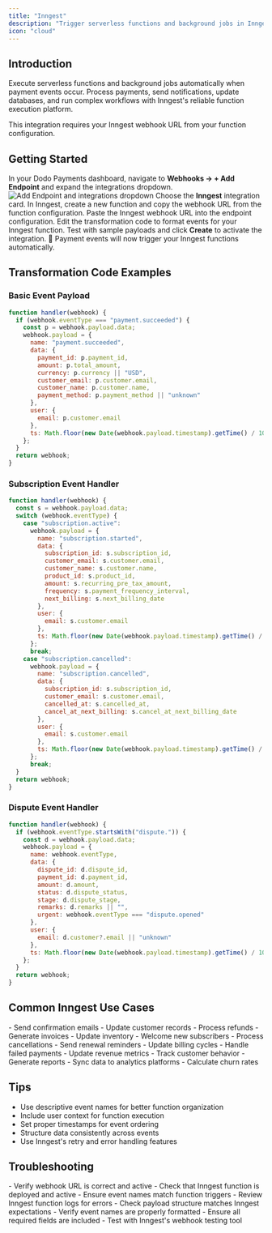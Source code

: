 ```yaml
---
title: "Inngest"
description: "Trigger serverless functions and background jobs in Inngest based on Dodo Payments events."
icon: "cloud"
---
```


## Introduction

Execute serverless functions and background jobs automatically when payment events occur. Process payments, send notifications, update databases, and run complex workflows with Inngest's reliable function execution platform.

<Info>
This integration requires your Inngest webhook URL from your function configuration.
</Info>

## Getting Started

<Steps>
<Step title="Open the Webhook Section">
  In your Dodo Payments dashboard, navigate to <b>Webhooks → + Add Endpoint</b> and expand the integrations dropdown.
  <Frame>
    <img src="/images/integrations/inngest.png" alt="Add Endpoint and integrations dropdown" />
  </Frame>
</Step>

<Step title="Select Inngest">
  Choose the <b>Inngest</b> integration card.
</Step>

<Step title="Create Inngest Function">
  In Inngest, create a new function and copy the webhook URL from the function configuration.
</Step>

<Step title="Paste Webhook URL">
  Paste the Inngest webhook URL into the endpoint configuration.
</Step>

<Step title="Configure Transformation">
  Edit the transformation code to format events for your Inngest function.
</Step>

<Step title="Test & Create">
  Test with sample payloads and click <b>Create</b> to activate the integration.
</Step>

<Step title="Done!">
  🎉 Payment events will now trigger your Inngest functions automatically.
</Step>
</Steps>

## Transformation Code Examples

### Basic Event Payload

```javascript basic_event.js icon="js" expandable
function handler(webhook) {
  if (webhook.eventType === "payment.succeeded") {
    const p = webhook.payload.data;
    webhook.payload = {
      name: "payment.succeeded",
      data: {
        payment_id: p.payment_id,
        amount: p.total_amount,
        currency: p.currency || "USD",
        customer_email: p.customer.email,
        customer_name: p.customer.name,
        payment_method: p.payment_method || "unknown"
      },
      user: {
        email: p.customer.email
      },
      ts: Math.floor(new Date(webhook.payload.timestamp).getTime() / 1000)
    };
  }
  return webhook;
}
```

### Subscription Event Handler

```javascript subscription_event.js icon="js" expandable
function handler(webhook) {
  const s = webhook.payload.data;
  switch (webhook.eventType) {
    case "subscription.active":
      webhook.payload = {
        name: "subscription.started",
        data: {
          subscription_id: s.subscription_id,
          customer_email: s.customer.email,
          customer_name: s.customer.name,
          product_id: s.product_id,
          amount: s.recurring_pre_tax_amount,
          frequency: s.payment_frequency_interval,
          next_billing: s.next_billing_date
        },
        user: {
          email: s.customer.email
        },
        ts: Math.floor(new Date(webhook.payload.timestamp).getTime() / 1000)
      };
      break;
    case "subscription.cancelled":
      webhook.payload = {
        name: "subscription.cancelled",
        data: {
          subscription_id: s.subscription_id,
          customer_email: s.customer.email,
          cancelled_at: s.cancelled_at,
          cancel_at_next_billing: s.cancel_at_next_billing_date
        },
        user: {
          email: s.customer.email
        },
        ts: Math.floor(new Date(webhook.payload.timestamp).getTime() / 1000)
      };
      break;
  }
  return webhook;
}
```

### Dispute Event Handler

```javascript dispute_event.js icon="js" expandable
function handler(webhook) {
  if (webhook.eventType.startsWith("dispute.")) {
    const d = webhook.payload.data;
    webhook.payload = {
      name: webhook.eventType,
      data: {
        dispute_id: d.dispute_id,
        payment_id: d.payment_id,
        amount: d.amount,
        status: d.dispute_status,
        stage: d.dispute_stage,
        remarks: d.remarks || "",
        urgent: webhook.eventType === "dispute.opened"
      },
      user: {
        email: d.customer?.email || "unknown"
      },
      ts: Math.floor(new Date(webhook.payload.timestamp).getTime() / 1000)
    };
  }
  return webhook;
}
```

## Common Inngest Use Cases

<AccordionGroup>
<Accordion title="Payment Processing">
- Send confirmation emails
- Update customer records
- Process refunds
- Generate invoices
- Update inventory
</Accordion>

<Accordion title="Subscription Management">
- Welcome new subscribers
- Process cancellations
- Send renewal reminders
- Update billing cycles
- Handle failed payments
</Accordion>

<Accordion title="Analytics & Reporting">
- Update revenue metrics
- Track customer behavior
- Generate reports
- Sync data to analytics platforms
- Calculate churn rates
</Accordion>
</AccordionGroup>

## Tips

- Use descriptive event names for better function organization
- Include user context for function execution
- Set proper timestamps for event ordering
- Structure data consistently across events
- Use Inngest's retry and error handling features

## Troubleshooting

<AccordionGroup>
<Accordion title="Functions not triggering">
- Verify webhook URL is correct and active
- Check that Inngest function is deployed and active
- Ensure event names match function triggers
- Review Inngest function logs for errors
</Accordion>

<Accordion title="Data not received correctly">
- Check payload structure matches Inngest expectations
- Verify event names are properly formatted
- Ensure all required fields are included
- Test with Inngest's webhook testing tool
</Accordion>
</AccordionGroup> 